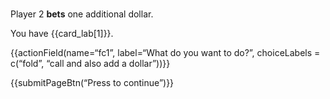 <p><br>
Player 2 <b>bets</b> one additional dollar.

You have {{card_lab[1]}}.
</p>

{{actionField(name="fc1", label="What do you want to do?", choiceLabels = c("fold", "call and also add a dollar"))}}

{{submitPageBtn("Press to continue")}}

